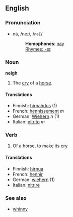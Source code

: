 ==English==
===Pronunciation===
*nā, /neɪ/, /<tt>neI</tt>/
*:'''Homophones''': [[nay]]
*:[[Rhymes:English:-eɪ|Rhymes: -eɪ]]

===Noun===
'''neigh'''
#The [[cry]] of a [[horse]].
====Translations====
*Finnish: [[hirnahdus]] (1)
*French: [[hennissement]] ''m''
*German: [[Wiehern]] ''n'' (1)
*Italian: [[nitrito]] ''m''

===Verb===
#Of a horse, to make its [[cry]]

====Translations====
*Finnish: [[hirnua]]
*French: [[hennir]]
*German: [[wiehern]] (1)
*Italian: [[nitrire]]

===See also===
*[[whinny]]